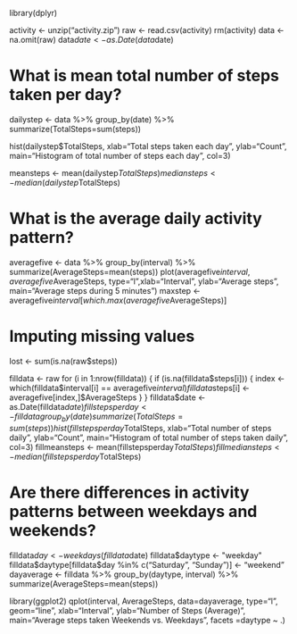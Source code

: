 library(dplyr)

activity <- unzip("activity.zip")
raw <- read.csv(activity)
rm(activity)
data <- na.omit(raw)
data$date <- as.Date(data$date)


# What is mean total number of steps taken per day? #
dailystep <- data %>% 
    group_by(date) %>% 
    summarize(TotalSteps=sum(steps))

hist(dailystep$TotalSteps, xlab="Total steps taken each day", ylab="Count", 
main="Histogram of total number of steps each day", col=3)

meansteps <- mean(dailystep$TotalSteps)
mediansteps <- median(dailystep$TotalSteps)

# What is the average daily activity pattern? #
averagefive <- data %>%
    group_by(interval) %>%
    summarize(AverageSteps=mean(steps))
plot(averagefive$interval, averagefive$AverageSteps, type="l",xlab="Interval", ylab="Average steps", main="Average steps during 5 minutes")
maxstep <- averagefive$interval[which.max(averagefive$AverageSteps)]

# Imputing missing values #
lost <- sum(is.na(raw$steps))

filldata <- raw
for (i in 1:nrow(filldata)) {
    if (is.na(filldata$steps[i])) {
        index <- which(filldata$interval[i] == averagefive$interval)
        filldata$steps[i] <- averagefive[index,]$AverageSteps
    }
}
filldata$date <- as.Date(filldata$date)
fillstepsperday <- filldata %>% 
    group_by(date) %>% 
    summarize(TotalSteps=sum(steps))
hist(fillstepsperday$TotalSteps, xlab="Total number of steps daily", ylab="Count", main="Histogram of total number of steps taken daily", col=3)
fillmeansteps <- mean(fillstepsperday$TotalSteps)
fillmediansteps <- median(fillstepsperday$TotalSteps)

# Are there differences in activity patterns between weekdays and weekends? #

filldata$day <- weekdays(filldata$date)
filldata$daytype <- "weekday"
filldata$daytype[filldata$day %in% c("Saturday", "Sunday")] <- "weekend"
dayaverage <- filldata %>% 
    group_by(daytype, interval) %>%
    summarize(AverageSteps=mean(steps))
    
library(ggplot2)
qplot(interval, AverageSteps, data=dayaverage,
      type="l", geom="line", xlab="Interval", ylab="Number of Steps (Average)", main="Average steps taken Weekends vs. Weekdays",
      facets =daytype ~ .)
